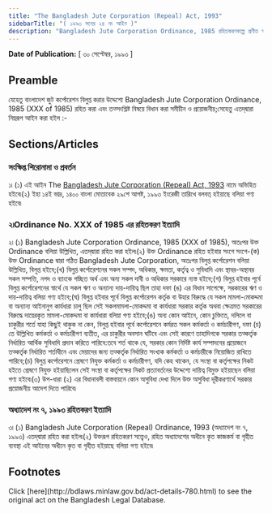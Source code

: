 ```yaml
---
title: "The Bangladesh Jute Corporation (Repeal) Act, 1993"
sidebarTitle: "( ১৯৯৩ সনের ২৪ নং আইন )"
description: "Bangladesh Jute Corporation Ordinance, 1985 রহিতকরণকল্পে প্রণীত আইন৷"
---
```


**Date of Publication:** [ ৩০ সেপ্টেম্বর, ১৯৯৩ ]

## Preamble

যেহেতু বাংলাদেশ জুট কর্পোরেশন বিলুপ্ত করার উদ্দেশ্যে Bangladesh Jute Corporation Ordinance, 1985 (XXX of 1985) রহিত করা এবং তত্সংশ্লিষ্ট বিষয়ে বিধান করা সমীচীন ও প্রয়োজনীয়;সেহেতু এতদ্‌দ্বারা নিম্নরূপ আইন করা হইল :-

## Sections/Articles

### সংক্ষিপ্ত শিরোনামা ও প্রবর্তন

১৷ (১) এই আইন The [Bangladesh Jute Corporation (Repeal) Act, 1993](/act-780.html "Bangladesh Jute Corporation (Repeal) Act, 1993") নামে অভিহিত হইবে৷(২) ইহা ১৪ই ভাদ্র, ১৪০০ বাংলা মোতাবেক ২৯শে আগষ্ট, ১৯৯৩ ইংরেজী তারিখে বলবত্ হইয়াছে বলিয়া গণ্য হইবে৷

### ২৷Ordinance No. XXX of 1985 এর রহিতকরণ ইত্যাদি

২৷ (১) Bangladesh Jute Corporation Ordinance, 1985 (XXX of 1985), অতঃপর উক্ত Ordinance বলিয়া উল্লিখিত, এতদ্‌দ্বারা রহিত করা হইল৷(২) উক্ত Ordinance রহিত হইবার সংগে সংগে-(ক) উক্ত Ordinance দ্বারা গঠিত Bangladesh Jute Corporation, অতঃপর বিলুপ্ত কর্পোরেশন বলিয়া উল্লিখিত, বিলুপ্ত হইবে;(খ) বিলু্‌প্ত কর্পোরেশনের সকল সম্পদ, অধিকার, ক্ষমতা, কর্তৃত্ব ও সুবিধাদি এবং স্থাবর-অস্থাবর সকল সম্পত্তি, নগদ ও ব্যাংকে গচ্ছিত অর্থ এবং অন্য সকল দাবী ও অধিকার সরকারে ন্যস্ত হইবে;(গ) বিলুপ্ত হইবার পূর্বে বিলুপ্ত কর্পোরেশনের স্বার্থে যে সকল ঋণ ও অন্যান্য দায়-দায়িত্ব ছিল তাহা দফা (ঙ) এর বিধান সাপেক্ষে, সরকারের ঋণ ও দায়-দায়িত্ব বলিয়া গণ্য হইবে;(ঘ) বিলুপ্ত হইবার পূর্বে বিলুপ্ত কর্পোরেশন কর্তৃক বা উহার বিরুদ্ধে যে সকল মামলা-মোকদ্দমা বা অন্যান্য আইনানুগ কার্যধারা চালু ছিল সেই সকলমামলা-মোকদ্দমা বা কার্যধারা সরকার কর্তৃক অথবা ক্ষেত্রমত সরকারের বিরুদ্ধে দায়েরকৃত মামলা-মোকদ্দমা বা কার্যধারা বলিয়া গণ্য হইবে;(ঙ) অন্য কোন আইনে, কোন চুক্তিতে, দলিলে বা চাকুরীর শর্তে যাহা কিছুই থাকুক না কেন, বিলুপ্ত হইবার পূর্বে কর্পোরেশনে কর্মরত সকল কর্মকর্তা ও কর্মচারীগণ, দফা (চ) তে উল্লিখিত কর্মকর্তা ও কর্মচারীগণ ব্যতীত, এর চাকুরীর অবসান ঘটিবে এবং সেই কারণে তাহাদিগকে সরকার তত্কর্তৃক নির্ধারিত আর্থিক সুবিধাদি প্রদান করিতে পারিবে:তবে শর্ত থাকে যে, সরকার কোন নির্দিষ্ট কার্য সম্পাদনের প্রয়োজনে তত্কর্তৃক নির্ধারিত শর্তাধীনে এবং মেয়াদের জন্য তত্কর্তৃক নির্ধারিত সংখ্যক কর্মকর্তা ও কর্মচারীকে নিয়োজিত রাখিতে পারিবে;(চ) বিলুপ্ত কর্পোরেশনে প্রেষণে নিযুক্ত কর্মকর্তা ও কর্মচারীগণ, যদি কেহ থাকেন, যে সংস্থা বা কর্তৃপক্ষের নিকট হইতে প্রেষণে নিযুক্ত হইয়াছিলেন সেই সংস্থা বা কর্তৃপক্ষের নিকট প্রত্যাবর্তনের উদ্দেশ্যে দায়িত্ব বিমুক্ত হইয়াছেন বলিয়া গণ্য হইবে৷(৩) উপ-ধারা (২) এর বিধানাবলী বাস্তবায়নে কোন অসুবিধা দেখা দিলে উক্ত অসুবিধা দূরীকরণার্থে সরকার প্রয়োজনীয় আদেশ দিতে পারিবে৷

### অধ্যাদেশ নং ৭, ১৯৯৩ রহিতকরণ ইত্যাদি

৩৷ (১) Bangladesh Jute Corporation (Repeal) Ordinance, 1993 (অধ্যাদেশ নং ৭, ১৯৯৩) এতদ্‌দ্বারা রহিত করা হইল৷(২) উক্তরূপ রহিতকরণ সত্ত্বেও, রহিত অধ্যাদেশের অধীনে কৃত কাজকর্ম বা গৃহীত ব্যবস্থা এই আইনের অধীনে কৃত বা গৃহীত হইয়াছে বলিয়া গণ্য হইবে৷

## Footnotes

<Note>
  Click [here](http://bdlaws.minlaw.gov.bd/act-details-780.html) to see the original act on the Bangladesh Legal Database.
</Note>
